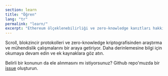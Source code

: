 ```yaml
---
section: learn
title: "Öğren"
lang: "tr"
permalink: "learn/"
excerpt: "Ethereum ölçeklenebilirliği ve zero-knowledge kanıtları hakkında daha fazlasını öğrenin."
---
```



Scroll, blokzincir protokolleri ve zero-knowledge kriptografisinden araştırma ve mühendislik çalışmalarını bir araya getiriyor. Daha derinlemesine bilgi için okumaya devam edin ve ek kaynaklara göz atın.

Belirli bir konunun da ele alınmasını mı istiyorsunuz? Github repo'muzda bir [issue](https://github.com/scroll-tech/scroll-documentation/issues/new?assignees=&labels=new+content%2Ctriage&projects=&template=new_content.yml&title=%5BNew+Content%5D%3A+%3Cyour-title-here%3E) oluşturun.

<div class="navs" class="flex flex-col flex-wrap items-center md:flex-row md:gap-8 md:items-start">
  <NavCard
    icon={TechnologySvg}
    name="Ethereum ve Protokoller"
    content="Ethereum ekosistemini anlayın ve Scroll'un bu ekosistemdeki yeri hakkında bilgi edinin."
    link="/tr/learn/the-scalability-problem"
  />
  <NavCard
    icon={LearnSvg}
    name="Zero-Knowledge"
    content="Zero-knowledge kriptografisi ve uygulamaları hakkında bilgi edinin."
    link="/tr/learn/zero-knowledge/introduction-to-zero-knowledge"
  />
</div>
